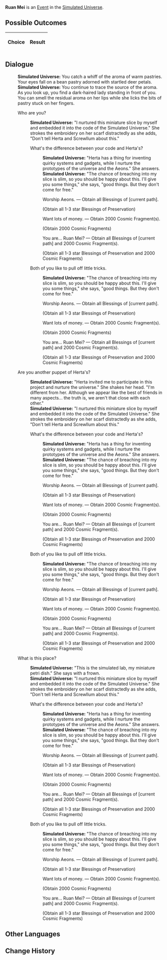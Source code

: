{{Simulated Universe Event Infobox
|title         = Ruan Mei
|image         = Random Event Bonus.png
|type          =
|domains_su    = <<DOMAINS_SU>>
|domains_ext   = <<DOMAINS_EXT>>
|domains_swarm = <<DOMAINS_SWARM>>
|domains_gng   = <<DOMAINS_GNG>>
|requirements  =
|prev          = 
|next          = 
|indexRewards  =
|characters    =
}}
'''Ruan Mei''' is an [[Simulated Universe/Events|Event]] in the [[Simulated Universe]].

==Possible Outcomes==
{| class="article-table"
!Choice
!Result

|}

<!--
==Gameplay Notes==

-->
==Dialogue==
{{Dialogue Start}}
:'''Simulated Universe:''' You catch a whiff of the aroma of warm pastries. Your eyes fall on a bean pastry adorned with startled deer petals.
:'''Simulated Universe:''' You continue to trace the source of the aroma. As you look up, you find a dark-haired lady standing in front of you. You can smell the residual aroma on her lips while she licks the bits of pastry stuck on her fingers.
:{{DIcon|Arrow}} Who are you?
::'''Simulated Universe:''' "I nurtured this miniature slice by myself and embedded it into the code of the Simulated Universe." She strokes the embroidery on her scarf distractedly as she adds, "Don't tell Herta and Screwllum about this."
::{{DIcon|Arrow}} What's the difference between your code and Herta's?
:::'''Simulated Universe:''' "Herta has a thing for inventing quirky systems and gadgets, while I nurture the prototypes of the universe and the Aeons." She answers.
:::'''Simulated Universe:''' "The chance of breaching into my slice is slim, so you should be happy about this. I'll give you some things," she says, "good things. But they don't come for free."
:::{{DIcon|Star}} Worship Aeons. &mdash; Obtain all Blessings of [current path].
:::;(Obtain all 1-3 star Blessings of Preservation)
:::{{DIcon|Star}} Want lots of money. &mdash; Obtain 2000 Cosmic Fragment(s).
:::;(Obtain 2000 Cosmic Fragments)
:::{{DIcon|Star}} You are... Ruan Mei? &mdash; Obtain all Blessings of [current path] and 2000 Cosmic Fragment(s).
:::;(Obtain all 1-3 star Blessings of Preservation and 2000 Cosmic Fragments)
::{{DIcon|Arrow}} Both of you like to pull off little tricks.
:::'''Simulated Universe:''' "The chance of breaching into my slice is slim, so you should be happy about this. I'll give you some things," she says, "good things. But they don't come for free."
:::{{DIcon|Star}} Worship Aeons. &mdash; Obtain all Blessings of [current path].
:::;(Obtain all 1-3 star Blessings of Preservation)
:::{{DIcon|Star}} Want lots of money. &mdash; Obtain 2000 Cosmic Fragment(s).
:::;(Obtain 2000 Cosmic Fragments)
:::{{DIcon|Star}} You are... Ruan Mei? &mdash; Obtain all Blessings of [current path] and 2000 Cosmic Fragment(s).
:::;(Obtain all 1-3 star Blessings of Preservation and 2000 Cosmic Fragments)
:{{DIcon|Arrow}} Are you another puppet of Herta's?
::'''Simulated Universe:''' "Herta invited me to participate in this project and nurture the universe." She shakes her head. "I'm different from her. Although we appear like the best of friends in many aspects... the truth is, we aren't that close with each other."
::'''Simulated Universe:''' "I nurtured this miniature slice by myself and embedded it into the code of the Simulated Universe." She strokes the embroidery on her scarf distractedly as she adds, "Don't tell Herta and Screwllum about this."
::{{DIcon|Arrow}} What's the difference between your code and Herta's?
:::'''Simulated Universe:''' "Herta has a thing for inventing quirky systems and gadgets, while I nurture the prototypes of the universe and the Aeons." She answers.
:::'''Simulated Universe:''' "The chance of breaching into my slice is slim, so you should be happy about this. I'll give you some things," she says, "good things. But they don't come for free."
:::{{DIcon|Star}} Worship Aeons. &mdash; Obtain all Blessings of [current path].
:::;(Obtain all 1-3 star Blessings of Preservation)
:::{{DIcon|Star}} Want lots of money. &mdash; Obtain 2000 Cosmic Fragment(s).
:::;(Obtain 2000 Cosmic Fragments)
:::{{DIcon|Star}} You are... Ruan Mei? &mdash; Obtain all Blessings of [current path] and 2000 Cosmic Fragment(s).
:::;(Obtain all 1-3 star Blessings of Preservation and 2000 Cosmic Fragments)
::{{DIcon|Arrow}} Both of you like to pull off little tricks.
:::'''Simulated Universe:''' "The chance of breaching into my slice is slim, so you should be happy about this. I'll give you some things," she says, "good things. But they don't come for free."
:::{{DIcon|Star}} Worship Aeons. &mdash; Obtain all Blessings of [current path].
:::;(Obtain all 1-3 star Blessings of Preservation)
:::{{DIcon|Star}} Want lots of money. &mdash; Obtain 2000 Cosmic Fragment(s).
:::;(Obtain 2000 Cosmic Fragments)
:::{{DIcon|Star}} You are... Ruan Mei? &mdash; Obtain all Blessings of [current path] and 2000 Cosmic Fragment(s).
:::;(Obtain all 1-3 star Blessings of Preservation and 2000 Cosmic Fragments)
:{{DIcon|Arrow}} What is this place?
::'''Simulated Universe:''' "This is the simulated lab, my miniature petri dish." She says with a frown.
::'''Simulated Universe:''' "I nurtured this miniature slice by myself and embedded it into the code of the Simulated Universe." She strokes the embroidery on her scarf distractedly as she adds, "Don't tell Herta and Screwllum about this."
::{{DIcon|Arrow}} What's the difference between your code and Herta's?
:::'''Simulated Universe:''' "Herta has a thing for inventing quirky systems and gadgets, while I nurture the prototypes of the universe and the Aeons." She answers.
:::'''Simulated Universe:''' "The chance of breaching into my slice is slim, so you should be happy about this. I'll give you some things," she says, "good things. But they don't come for free."
:::{{DIcon|Star}} Worship Aeons. &mdash; Obtain all Blessings of [current path].
:::;(Obtain all 1-3 star Blessings of Preservation)
:::{{DIcon|Star}} Want lots of money. &mdash; Obtain 2000 Cosmic Fragment(s).
:::;(Obtain 2000 Cosmic Fragments)
:::{{DIcon|Star}} You are... Ruan Mei? &mdash; Obtain all Blessings of [current path] and 2000 Cosmic Fragment(s).
:::;(Obtain all 1-3 star Blessings of Preservation and 2000 Cosmic Fragments)
::{{DIcon|Arrow}} Both of you like to pull off little tricks.
:::'''Simulated Universe:''' "The chance of breaching into my slice is slim, so you should be happy about this. I'll give you some things," she says, "good things. But they don't come for free."
:::{{DIcon|Star}} Worship Aeons. &mdash; Obtain all Blessings of [current path].
:::;(Obtain all 1-3 star Blessings of Preservation)
:::{{DIcon|Star}} Want lots of money. &mdash; Obtain 2000 Cosmic Fragment(s).
:::;(Obtain 2000 Cosmic Fragments)
:::{{DIcon|Star}} You are... Ruan Mei? &mdash; Obtain all Blessings of [current path] and 2000 Cosmic Fragment(s).
:::;(Obtain all 1-3 star Blessings of Preservation and 2000 Cosmic Fragments)
{{Dialogue End}}

==Other Languages==
{{Other Languages
|zhs   = 阮•梅
|zht   = 阮•梅
|ja    = ルアン・メェイ
|ko    = 완•매
|es    = Ruan Mei
|fr    = Ruan Mei
|ru    = Жуань Мэй
|th    = Ruan Mei
|vi    = Ruan Mei
|de    = Ruan Mei
|id    = Ruan Mei
|pt    = Ruan Mei
}}

==Change History==
{{Change History|1.0}}
